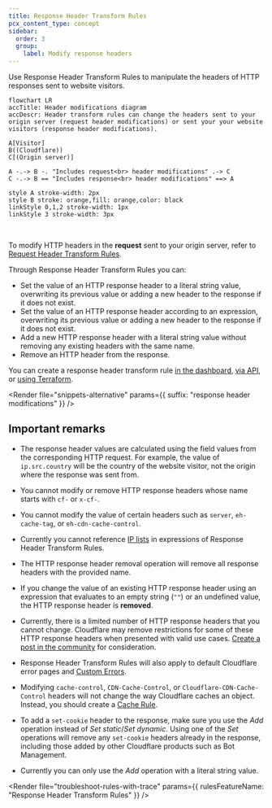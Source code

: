 ```yaml
---
title: Response Header Transform Rules
pcx_content_type: concept
sidebar:
  order: 3
  group:
    label: Modify response headers
---
```



Use Response Header Transform Rules to manipulate the headers of HTTP responses sent to website visitors.

```mermaid
flowchart LR
accTitle: Header modifications diagram
accDescr: Header transform rules can change the headers sent to your origin server (request header modifications) or sent your your website visitors (response header modifications).

A[Visitor]
B((Cloudflare))
C[(Origin server)]

A -.-> B -. "Includes request<br> header modifications" .-> C
C -.-> B == "Includes response<br> header modifications" ==> A

style A stroke-width: 2px
style B stroke: orange,fill: orange,color: black
linkStyle 0,1,2 stroke-width: 1px
linkStyle 3 stroke-width: 3px
```

<br />

To modify HTTP headers in the **request** sent to your origin server, refer to [Request Header Transform Rules](/rules/transform/request-header-modification/).

Through Response Header Transform Rules you can:

- Set the value of an HTTP response header to a literal string value, overwriting its previous value or adding a new header to the response if it does not exist.
- Set the value of an HTTP response header according to an expression, overwriting its previous value or adding a new header to the response if it does not exist.
- Add a new HTTP response header with a literal string value without removing any existing headers with the same name.
- Remove an HTTP header from the response.

You can create a response header transform rule [in the dashboard](/rules/transform/response-header-modification/create-dashboard/), [via API](/rules/transform/response-header-modification/create-api/), or [using Terraform](/terraform/additional-configurations/transform-rules/#create-a-response-header-transform-rule).

<Render
	file="snippets-alternative"
	params={{ suffix: "response header modifications" }}
/>

## Important remarks

- The response header values are calculated using the field values from the corresponding HTTP request. For example, the value of `ip.src.country` will be the country of the website visitor, not the origin where the response was sent from.

- You cannot modify or remove HTTP response headers whose name starts with `cf-` or `x-cf-`.

- You cannot modify the value of certain headers such as `server`, `eh-cache-tag`, or `eh-cdn-cache-control`.

- Currently you cannot reference [IP lists](/waf/tools/lists/custom-lists/#ip-lists) in expressions of Response Header Transform Rules.

- The HTTP response header removal operation will remove all response headers with the provided name.

- If you change the value of an existing HTTP response header using an expression that evaluates to an empty string (`""`) or an undefined value, the HTTP response header is **removed**.

- Currently, there is a limited number of HTTP response headers that you cannot change. Cloudflare may remove restrictions for some of these HTTP response headers when presented with valid use cases. [Create a post in the community](https://community.cloudflare.com) for consideration.

- Response Header Transform Rules will also apply to default Cloudflare error pages and [Custom Errors](/rules/custom-errors/).

- Modifying `cache-control`, `CDN-Cache-Control`, or `Cloudflare-CDN-Cache-Control` headers will not change the way Cloudflare caches an object. Instead, you should create a [Cache Rule](/cache/how-to/cache-rules/).

- To add a `set-cookie` header to the response, make sure you use the _Add_ operation instead of _Set static_/_Set dynamic_. Using one of the _Set_ operations will remove any `set-cookie` headers already in the response, including those added by other Cloudflare products such as Bot Management.

- Currently you can only use the _Add_ operation with a literal string value.

<Render
	file="troubleshoot-rules-with-trace"
	params={{ rulesFeatureName: "Response Header Transform Rules" }}
/>
